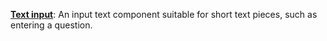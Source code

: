 **[Text input](/custom-tools/user-inputs/text-input)**: 
An input text component suitable for short text pieces, such as entering a question.